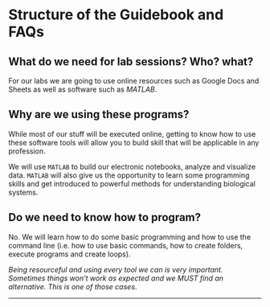 # Structure of the Guidebook and FAQs 

## What do we need for lab sessions? Who? what?

For our labs we are going to use online resources such as Google Docs and Sheets as well as software such as *MATLAB*.  

## Why are we using these programs?

While most of our stuff will be executed online, getting to know how to use these software tools will allow you to build skill that will be applicable in any profession.

We will use `MATLAB` to build our electronic notebooks, analyze and visualize data. `MATLAB` will also give us the opportunity to learn some programming skills and get introduced to powerful methods for understanding biological systems.


## Do we need to know how to program?

No. We will learn how to do some basic programming and how to use the command line (i.e. how to use basic commands, how to create folders, execute programs and create loops).

*Being resourceful and using every tool we can is very important. Sometimes things won't work as expected and we MUST find an alternative. This is one of those cases*.

***
